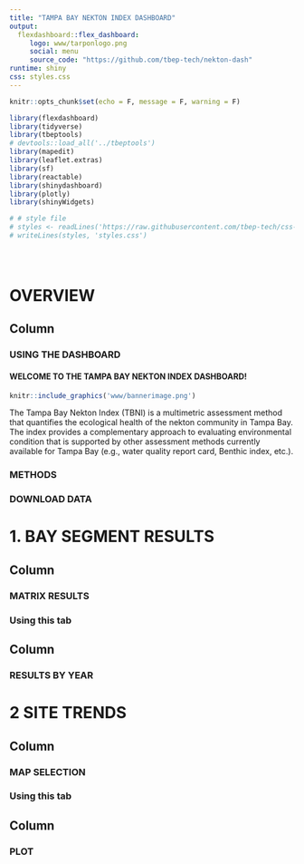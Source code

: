 ```yaml
---
title: "TAMPA BAY NEKTON INDEX DASHBOARD"
output: 
  flexdashboard::flex_dashboard:
     logo: www/tarponlogo.png
     social: menu
     source_code: "https://github.com/tbep-tech/nekton-dash"
runtime: shiny
css: styles.css
---
```


```r
knitr::opts_chunk$set(echo = F, message = F, warning = F)

library(flexdashboard)
library(tidyverse)
library(tbeptools)
# devtools::load_all('../tbeptools')
library(mapedit)
library(leaflet.extras)
library(sf)
library(reactable)
library(shinydashboard)
library(plotly)
library(shinyWidgets)

# # style file
# styles <- readLines('https://raw.githubusercontent.com/tbep-tech/css-styling/master/styles.css')
# writeLines(styles, 'styles.css')
```

```r

```

```r

```

```r

```

OVERVIEW
===========================================================

Column {.tabset .tabset-fade data-width=650}
-----------------------------------------------------------------------

### USING THE DASHBOARD

<div class = "row">
<div class = "col-md-2"></div>
<div class = "col-md-8">

#### WELCOME TO THE TAMPA BAY NEKTON INDEX DASHBOARD!

```r
knitr::include_graphics('www/bannerimage.png')
```

The Tampa Bay Nekton Index (TBNI) is a multimetric assessment method that quantifies the ecological health of the nekton community in Tampa Bay. The index provides a complementary approach to evaluating environmental condition that is supported by other assessment methods currently available for Tampa Bay (e.g., water quality report card, Benthic index, etc.).

</div>
<div class = "col-md-2"></div>
</div>

### METHODS

### DOWNLOAD DATA

1. BAY SEGMENT RESULTS
===========================================================

Column {.tabset .tabset-fade data-width=275}
-----------------------------------------------------------------------

### MATRIX RESULTS

### Using this tab

Column {data-width=500}
-----------------------------------------------------------------------

### RESULTS BY YEAR

2 SITE TRENDS
===========================================================

Column {.tabset .tabset-fade data-width=275}
-----------------------------------------------------------------------

### MAP SELECTION

### Using this tab


Column {data-width=500}
-----------------------------------------------------------------------

### PLOT
